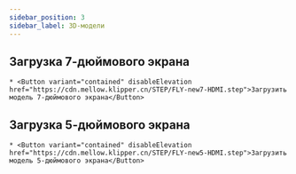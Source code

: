 ```yaml
---
sidebar_position: 3
sidebar_label: 3D-модели
---
```


## Загрузка 7-дюймового экрана

    * <Button variant="contained" disableElevation href="https://cdn.mellow.klipper.cn/STEP/FLY-new7-HDMI.step">Загрузить модель 7-дюймового экрана</Button>
## Загрузка 5-дюймового экрана

    * <Button variant="contained" disableElevation href="https://cdn.mellow.klipper.cn/STEP/FLY-new5-HDMI.step">Загрузить модель 5-дюймового экрана</Button>